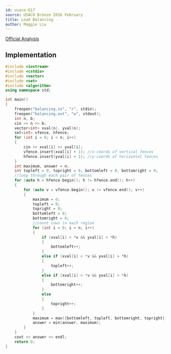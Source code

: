 ---
id: usaco-617
source: USACO Bronze 2016 February
title: Load Balancing
author: Maggie Liu
---

[Official Analysis](http://www.usaco.org/current/data/sol_balancing_bronze_feb16.html)

<LanguageSection>

<CPPSection>

## Implementation

```cpp
#include <iostream>
#include <cstdio>
#include <vector>
#include <set>
#include <algorithm>
using namespace std;

int main()
{
	freopen("balancing.in", "r", stdin);
	freopen("balancing.out", "w", stdout);
	int n, b;
	cin >> n >> b;
	vector<int> xval(n), yval(n);
	set<int> vfence, hfence;
	for (int i = 0; i < n; i++)
	{
		cin >> xval[i] >> yval[i];
		vfence.insert(xval[i] + 1); //x-coords of vertical fences
		hfence.insert(yval[i] + 1); //y-coords of horizontal fences
	}
	int maximum, answer = n;
	int topleft = 0, topright = 0, bottomleft = 0, bottomright = 0;
	//loop through each pair of fences
	for (auto h = hfence.begin(); h != hfence.end(); h++)
	{
		for (auto v = vfence.begin(); v != vfence.end(); v++)
		{
			maximum = 0;
			topleft = 0;
			topright = 0;
			bottomleft = 0;
			bottomright = 0;
			//count cows in each region
			for (int i = 0; i < n; i++)
			{
				if (xval[i] < *v && yval[i] < *h)
				{
					bottomleft++;
				}
				else if (xval[i] < *v && yval[i] > *h)
				{
					topleft++;
				}
				else if (xval[i] > *v && yval[i] < *h)
				{
					bottomright++;
				}
				else
				{
					topright++;
				}
			}
			maximum = max({bottomleft, topleft, bottomright, topright});
			answer = min(answer, maximum);
		}
	}
	cout << answer << endl;
	return 0;
}
```

</CPPSection>

</LanguageSection>
